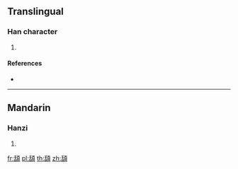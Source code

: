 {{character info/new}}
==Translingual==

===Han character===
{{Han char|rn=181|rad=頁|as=06|sn=15|four=|canj=HRMBC,MRMBC,XXXHR,XXXMR}}

# {{defn|Han|sort=頁06}}

====References====
* {{Han ref|kx=1403.110|dkj=43453|dj=1920.150|hdz=74368.080|uh=9822|ud=38946}}

----

==Mandarin==

===Hanzi===
{{cmn-hanzi|pin=[[guā]] ([[gua1]]), [[kē]] ([[ke1]]), [[ké]] ([[ke2]])|wg=kua<sup>1</sup>, k'o<sup>1</sup>, k'o<sup>2</sup>}}

# {{defn|lang=cmn|sort=頁06}}

[[fr:頢]]
[[pl:頢]]
[[th:頢]]
[[zh:頢]]